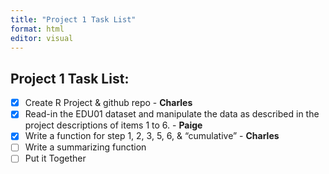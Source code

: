 ```yaml
---
title: "Project 1 Task List"
format: html
editor: visual
---
```


## Project 1 Task List:

-   [x] Create R Project & github repo - **Charles**
-   [x] Read-in the EDU01 dataset and manipulate the data as described in the project descriptions of items 1 to 6. - **Paige**
-   [x] Write a function for step 1, 2, 3, 5, 6, & "cumulative" - **Charles**
-   [ ] Write a summarizing function
-   [ ] Put it Together
